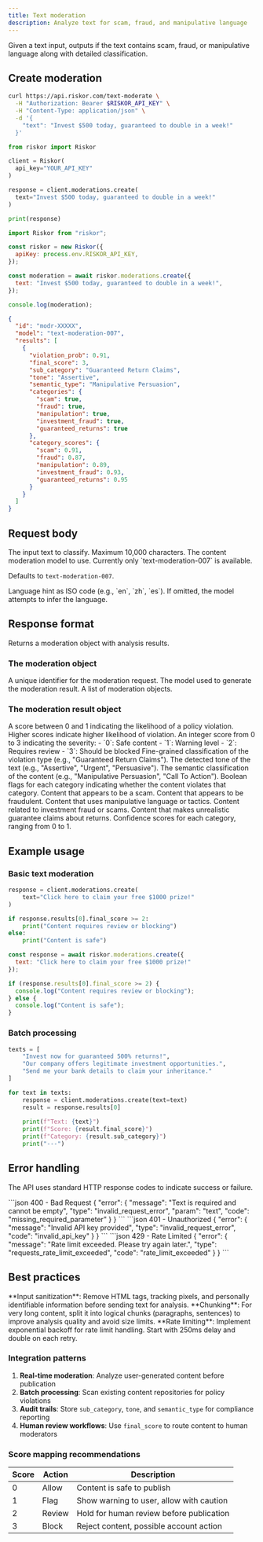 ```yaml
---
title: Text moderation
description: Analyze text for scam, fraud, and manipulative language
---
```


Given a text input, outputs if the text contains scam, fraud, or manipulative language along with detailed classification.

## Create moderation

<CodeGroup>

```bash curl
curl https://api.riskor.com/text-moderate \
  -H "Authorization: Bearer $RISKOR_API_KEY" \
  -H "Content-Type: application/json" \
  -d '{
    "text": "Invest $500 today, guaranteed to double in a week!"
  }'
```

```python python
from riskor import Riskor

client = Riskor(
  api_key="YOUR_API_KEY"
)

response = client.moderations.create(
  text="Invest $500 today, guaranteed to double in a week!"
)

print(response)
```

```javascript node.js
import Riskor from "riskor";

const riskor = new Riskor({
  apiKey: process.env.RISKOR_API_KEY,
});

const moderation = await riskor.moderations.create({
  text: "Invest $500 today, guaranteed to double in a week!",
});

console.log(moderation);
```

</CodeGroup>

```json Response
{
  "id": "modr-XXXXX",
  "model": "text-moderation-007",
  "results": [
    {
      "violation_prob": 0.91,
      "final_score": 3,
      "sub_category": "Guaranteed Return Claims",
      "tone": "Assertive",
      "semantic_type": "Manipulative Persuasion",
      "categories": {
        "scam": true,
        "fraud": true,
        "manipulation": true,
        "investment_fraud": true,
        "guaranteed_returns": true
      },
      "category_scores": {
        "scam": 0.91,
        "fraud": 0.87,
        "manipulation": 0.89,
        "investment_fraud": 0.93,
        "guaranteed_returns": 0.95
      }
    }
  ]
}
```

## Request body

<ParamField body="text" type="string" required>
  The input text to classify. Maximum 10,000 characters.
</ParamField>

<ParamField body="model" type="string">
  The content moderation model to use. Currently only `text-moderation-007` is available.
  
  Defaults to `text-moderation-007`.
</ParamField>

<ParamField body="lang" type="string">
  Language hint as ISO code (e.g., `en`, `zh`, `es`). If omitted, the model attempts to infer the language.
</ParamField>

## Response format

Returns a moderation object with analysis results.

### The moderation object

<ResponseField name="id" type="string">
  A unique identifier for the moderation request.
</ResponseField>

<ResponseField name="model" type="string">
  The model used to generate the moderation result.
</ResponseField>

<ResponseField name="results" type="array">
  A list of moderation objects.
</ResponseField>

### The moderation result object

<ResponseField name="violation_prob" type="number">
  A score between 0 and 1 indicating the likelihood of a policy violation. Higher scores indicate higher likelihood of violation.
</ResponseField>

<ResponseField name="final_score" type="integer">
  An integer score from 0 to 3 indicating the severity:
  - `0`: Safe content
  - `1`: Warning level
  - `2`: Requires review
  - `3`: Should be blocked
</ResponseField>

<ResponseField name="sub_category" type="string">
  Fine-grained classification of the violation type (e.g., "Guaranteed Return Claims").
</ResponseField>

<ResponseField name="tone" type="string">
  The detected tone of the text (e.g., "Assertive", "Urgent", "Persuasive").
</ResponseField>

<ResponseField name="semantic_type" type="string">
  The semantic classification of the content (e.g., "Manipulative Persuasion", "Call To Action").
</ResponseField>

<ResponseField name="categories" type="object">
  Boolean flags for each category indicating whether the content violates that category.
  
  <Expandable title="Show possible categories">
    <ResponseField name="scam" type="boolean">
      Content that appears to be a scam.
    </ResponseField>
    <ResponseField name="fraud" type="boolean">
      Content that appears to be fraudulent.
    </ResponseField>
    <ResponseField name="manipulation" type="boolean">
      Content that uses manipulative language or tactics.
    </ResponseField>
    <ResponseField name="investment_fraud" type="boolean">
      Content related to investment fraud or scams.
    </ResponseField>
    <ResponseField name="guaranteed_returns" type="boolean">
      Content that makes unrealistic guarantee claims about returns.
    </ResponseField>
  </Expandable>
</ResponseField>

<ResponseField name="category_scores" type="object">
  Confidence scores for each category, ranging from 0 to 1.
</ResponseField>

## Example usage

### Basic text moderation

<CodeGroup>

```python python
response = client.moderations.create(
    text="Click here to claim your free $1000 prize!"
)

if response.results[0].final_score >= 2:
    print("Content requires review or blocking")
else:
    print("Content is safe")
```

```javascript node.js
const response = await riskor.moderations.create({
  text: "Click here to claim your free $1000 prize!"
});

if (response.results[0].final_score >= 2) {
  console.log("Content requires review or blocking");
} else {
  console.log("Content is safe");
}
```

</CodeGroup>

### Batch processing

```python python
texts = [
    "Invest now for guaranteed 500% returns!",
    "Our company offers legitimate investment opportunities.",
    "Send me your bank details to claim your inheritance."
]

for text in texts:
    response = client.moderations.create(text=text)
    result = response.results[0]
    
    print(f"Text: {text}")
    print(f"Score: {result.final_score}")
    print(f"Category: {result.sub_category}")
    print("---")
```

## Error handling

The API uses standard HTTP response codes to indicate success or failure.

<ResponseExample>
```json 400 - Bad Request
{
  "error": {
    "message": "Text is required and cannot be empty",
    "type": "invalid_request_error",
    "param": "text",
    "code": "missing_required_parameter"
  }
}
```
</ResponseExample>

<ResponseExample>
```json 401 - Unauthorized
{
  "error": {
    "message": "Invalid API key provided",
    "type": "invalid_request_error",
    "code": "invalid_api_key"
  }
}
```
</ResponseExample>

<ResponseExample>
```json 429 - Rate Limited
{
  "error": {
    "message": "Rate limit exceeded. Please try again later.",
    "type": "requests_rate_limit_exceeded",
    "code": "rate_limit_exceeded"
  }
}
```
</ResponseExample>

## Best practices

<Note>
**Input sanitization**: Remove HTML tags, tracking pixels, and personally identifiable information before sending text for analysis.
</Note>

<Tip>
**Chunking**: For very long content, split it into logical chunks (paragraphs, sentences) to improve analysis quality and avoid size limits.
</Tip>

<Warning>
**Rate limiting**: Implement exponential backoff for rate limit handling. Start with 250ms delay and double on each retry.
</Warning>

### Integration patterns

1. **Real-time moderation**: Analyze user-generated content before publication
2. **Batch processing**: Scan existing content repositories for policy violations  
3. **Audit trails**: Store `sub_category`, `tone`, and `semantic_type` for compliance reporting
4. **Human review workflows**: Use `final_score` to route content to human moderators

### Score mapping recommendations

| Score | Action | Description |
|-------|--------|-------------|
| 0 | Allow | Content is safe to publish |
| 1 | Flag | Show warning to user, allow with caution |
| 2 | Review | Hold for human review before publication |
| 3 | Block | Reject content, possible account action |